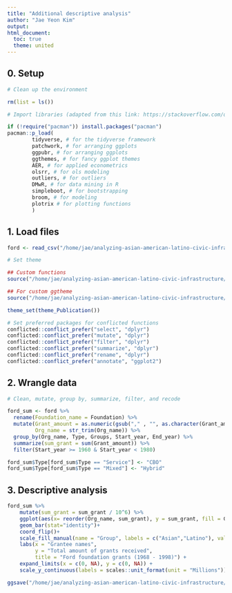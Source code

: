 ```yaml
---
title: "Additional descriptive analysis"
author: "Jae Yeon Kim"
output:
html_document: 
  toc: true
  theme: united
---
```


## 0. Setup 

```r

# Clean up the environment

rm(list = ls())

# Import libraries (adapted from this link: https://stackoverflow.com/questions/4090169/elegant-way-to-check-for-missing-packages-and-install-them)

if (!require("pacman")) install.packages("pacman")
pacman::p_load(
        tidyverse, # for the tidyverse framework
        patchwork, # for arranging ggplots 
        ggpubr, # for arranging ggplots 
        ggthemes, # for fancy ggplot themes
        AER, # for applied econometrics
        olsrr, # for ols modeling
        outliers, # for outliers
        DMwR, # for data mining in R
        simpleboot, # for bootstrapping 
        broom, # for modeling
        plotrix # for plotting functions
        )

```

## 1. Load files

```r

ford <- read_csv("/home/jae/analyzing-asian-american-latino-civic-infrastructure/raw_data/foundation.csv")

```


```r
# Set theme 

## Custom functions 
source("/home/jae/analyzing-asian-american-latino-civic-infrastructure/functions/misc.r")

## For custom ggtheme 
source("/home/jae/analyzing-asian-american-latino-civic-infrastructure/functions/theme_publications.r")

theme_set(theme_Publication())

# Set preferred packages for conflicted functions 
conflicted::conflict_prefer("select", "dplyr")
conflicted::conflict_prefer("mutate", "dplyr")
conflicted::conflict_prefer("filter", "dplyr")
conflicted::conflict_prefer("summarize", "dplyr")
conflicted::conflict_prefer("rename", "dplyr")
conflicted::conflict_prefer("annotate", "ggplot2")

```

## 2. Wrangle data

```r

# Clean, mutate, group by, summarize, filter, and recode

ford_sum <- ford %>%
  rename(Foundation_name = Foundation) %>%
  mutate(Grant_amount = as.numeric(gsub("," , "", as.character(Grant_amount))),
         Org_name = str_trim(Org_name)) %>%
  group_by(Org_name, Type, Groups, Start_year, End_year) %>%
  summarize(sum_grant = sum(Grant_amount)) %>%
  filter(Start_year >= 1960 & Start_year < 1980)

ford_sum$Type[ford_sum$Type == "Service"] <- "CBO"
ford_sum$Type[ford_sum$Type == "Mixed"] <- "Hybrid"

```

## 3. Descriptive analysis

```r
         
ford_sum %>%
    mutate(sum_grant = sum_grant / 10^6) %>%
    ggplot(aes(x= reorder(Org_name, sum_grant), y = sum_grant, fill = Groups)) +
    geom_bar(stat="identity")+
    coord_flip()+
    scale_fill_manual(name = "Group", labels = c("Asian","Latino"), values=c("red","blue")) +
    labs(x = "Grantee names",
         y = "Total amount of grants received",
         title = "Ford foundation grants (1968 - 1998)") +
    expand_limits(x = c(0, NA), y = c(0, NA)) +
    scale_y_continuous(labels = scales::unit_format(unit = "Millions"))

ggsave("/home/jae/analyzing-asian-american-latino-civic-infrastructure/outputs/ford_sum_graph.png", width = 11)

```